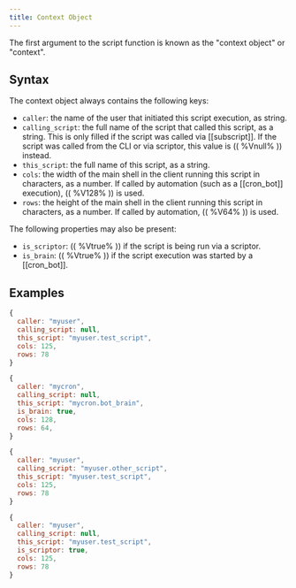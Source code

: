 ```yaml
---
title: Context Object
---
```


The first argument to the script function is known as the "context object" or "context".

## Syntax

The context object always contains the following keys:

- `caller`: the name of the user that initiated this script execution, as string.
- `calling_script`: the full name of the script that called this script, as a string. This is only filled if the script was called via [[subscript]]. If the script was called from the CLI or via scriptor, this value is (( %Vnull% )) instead.
- `this_script`: the full name of this script, as a string.
- `cols`: the width of the main shell in the client running this script in characters, as a number. If called by automation (such as a [[cron_bot]] execution), (( %V128% )) is used.
- `rows`: the height of the main shell in the client running this script in characters, as a number. If called by automation, (( %V64% )) is used.

The following properties may also be present:

- `is_scriptor`: (( %Vtrue% )) if the script is being run via a scriptor.
- `is_brain`: (( %Vtrue% )) if the script execution was started by a [[cron_bot]].

## Examples

```js
{
  caller: "myuser",
  calling_script: null,
  this_script: "myuser.test_script",
  cols: 125,
  rows: 78
}
```

```js
{
  caller: "mycron",
  calling_script: null,
  this_script: "mycron.bot_brain",
  is_brain: true,
  cols: 128,
  rows: 64,
}
```

```js
{
  caller: "myuser",
  calling_script: "myuser.other_script",
  this_script: "myuser.test_script",
  cols: 125,
  rows: 78
}
```

```js
{
  caller: "myuser",
  calling_script: null,
  this_script: "myuser.test_script",
  is_scriptor: true,
  cols: 125,
  rows: 78
}
```
